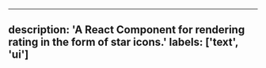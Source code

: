 
---
description: 'A React Component for rendering rating in the form of star icons.'
labels: ['text', 'ui']
---